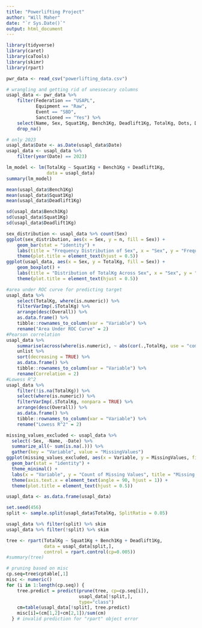 ```yaml
---
title: "Powerlifting Project"
author: "Will Maher"
date: "`r Sys.Date()`"
output: html_document
---
```


```r
library(tidyverse)
library(caret)
library(caTools)
library(skimr)
library(rpart)
```



```r
pwr_data <- read_csv("powerlifting_data.csv")
```


```r
# wrangling and getting rid of unessecary columns
usapl_data <- pwr_data %>% 
    filter(Federation == "USAPL", 
           Equipment == "Raw",
           Event == "SBD", 
           Sanctioned == "Yes") %>% 
    select(Name, Sex, Squat1Kg, Bench1Kg, Deadlift1Kg, TotalKg, Dots, Date) %>% 
    drop_na() 

# only 2023
usapl_data$Date <- as.Date(usapl_data$Date)
usapl_data <- usapl_data %>% 
    filter(year(Date) == 2023)

```


```r
lm_model <- lm(TotalKg ~ Squat1Kg + Bench1Kg + Deadlift1Kg,
               data = usapl_data)
summary(lm_model)

```


```r
mean(usapl_data$Bench1Kg)
mean(usapl_data$Squat1Kg)
mean(usapl_data$Deadlift1Kg)

sd(usapl_data$Bench1Kg)
sd(usapl_data$Squat1Kg)
sd(usapl_data$Deadlift1Kg)

sex_distribution <- usapl_data %>% count(Sex)
ggplot(sex_distribution, aes(x = Sex, y = n, fill = Sex)) +
    geom_bar(stat = "identity") +
    labs(title = "Frequency Distribution of Sex", x = "Sex", y = "Frequency") +
    theme(plot.title = element_text(hjust = 0.5))
ggplot(usapl_data, aes(x = Sex, y = TotalKg, fill = Sex)) +
    geom_boxplot() +
    labs(title = "Distribution of TotalKg Across Sex", x = "Sex", y = "TotalKg") +
    theme(plot.title = element_text(hjust = 0.5))

#area under ROC curve for predicting target
usapl_data %>% 
    select(TotalKg, where(is.numeric)) %>% 
    filterVarImp(.$TotalKg) %>%
    arrange(desc(Overall)) %>%
    as.data.frame() %>%
    tibble::rownames_to_column(var = "Variable") %>%
    rename("Area Under ROC Curve" = 2)
#Pearson correlation
usapl_data %>% 
    summarise(across(where(is.numeric), ~ abs(cor(.,TotalKg, use = "complete.obs")))) %>% 
    unlist %>% 
    sort(decreasing = TRUE) %>%
    as.data.frame() %>%
    tibble::rownames_to_column(var = "Variable") %>%
    rename(Correlation = 2)
#Lowess R^2
usapl_data %>% 
    filter(!is.na(TotalKg)) %>% 
    select(where(is.numeric)) %>% 
    filterVarImp(.$TotalKg, nonpara = TRUE) %>% 
    arrange(desc(Overall)) %>%
    as.data.frame() %>%
    tibble::rownames_to_column(var = "Variable") %>%
    rename("Lowess R^2" = 2)

missing_values_excluded <- usapl_data %>%
  select(-Sex, -Name, -Date) %>%
  summarize_all(~ sum(is.na(.))) %>%
  gather(key = "Variable", value = "MissingValues")
ggplot(missing_values_excluded, aes(x = Variable, y = MissingValues, fill = Variable)) +
  geom_bar(stat = "identity") +
  theme_minimal() +
  labs(x = "Variable", y = "Count of Missing Values", title = "Missing Values per Variable") +
  theme(axis.text.x = element_text(angle = 90, hjust = 1)) + 
  theme(plot.title = element_text(hjust = 0.5))
```


```r
usapl_data <- as.data.frame(usapl_data)

set.seed(456)
split <- sample.split(usapl_data$TotalKg, SplitRatio = 0.05)

usapl_data %>% filter(split) %>% skim
usapl_data %>% filter(!split) %>% skim
```


```r
tree <- rpart(TotalKg ~ Squat1Kg + Bench1Kg + Deadlift1Kg, 
              data = usapl_data[split,], 
              control = rpart.control(cp=0.005))
#summary(tree)

```


```r
# pruning based on misc
cp.seq=tree$cptable[,1]
misc <- numeric()
for (i in 1:length(cp.seq)) {
    tree.predict = predict(prune(tree, cp=cp.seq[i]), 
                           usapl_data[!split,],
                           type="class")
    cm=table(usapl_data[!split], tree.predict) 
    misc[i]=(cm[1,2]+cm[2,1])/sum(cm) 
  } # invalid prediction for "rpart" object error 

```


